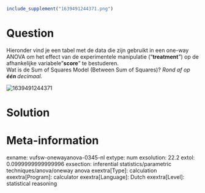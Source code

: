 ```r
include_supplement("1639491244371.png")
```

Question
========
Hieronder vind je een tabel met de data die zijn gebruikt in een one-way
ANOVA om het effect van de experimentele manipulatie ("**treatment***"*)
op de afhankelijke variabele "**score**"* *te bestuderen.  
Wat is de Sum of Squares Model (Between Sum of Squares)? *Rond af op
**één **decimaal.*  
  
<img src="1639491244371.png" class="fr-fic fr-dii tvcss_3"
alt="1639491244371" />


Solution
========











Meta-information
================
exname: vufsw-onewayanova-0345-nl
extype: num
exsolution: 22.2
extol: 0.0999999999999996
exsection: inferential statistics/parametric techniques/anova/oneway anova
exextra[Type]: calculation
exextra[Program]: calculator
exextra[Language]: Dutch
exextra[Level]: statistical reasoning

